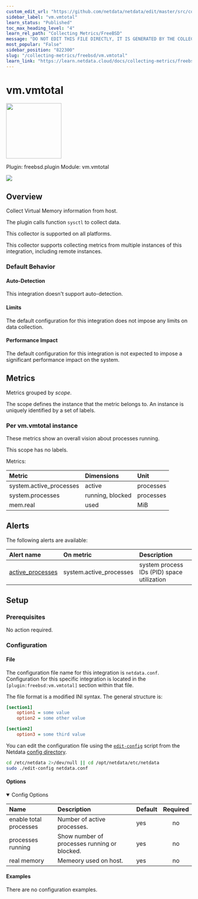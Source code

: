 ```yaml
---
custom_edit_url: "https://github.com/netdata/netdata/edit/master/src/collectors/freebsd.plugin/metadata.yaml"
sidebar_label: "vm.vmtotal"
learn_status: "Published"
toc_max_heading_level: "4"
learn_rel_path: "Collecting Metrics/FreeBSD"
message: "DO NOT EDIT THIS FILE DIRECTLY, IT IS GENERATED BY THE COLLECTOR'S metadata.yaml FILE"
most_popular: "False"
sidebar_position: "822300"
slug: "/collecting-metrics/freebsd/vm.vmtotal"
learn_link: "https://learn.netdata.cloud/docs/collecting-metrics/freebsd/vm.vmtotal"
---
```



# vm.vmtotal


<img src="https://netdata.cloud/img/memory.svg" width="150"/>


Plugin: freebsd.plugin
Module: vm.vmtotal

<img src="https://img.shields.io/badge/maintained%20by-Netdata-%2300ab44" />

## Overview

Collect Virtual Memory information from host.

The plugin calls function `sysctl` to collect data.

This collector is supported on all platforms.

This collector supports collecting metrics from multiple instances of this integration, including remote instances.


### Default Behavior

#### Auto-Detection

This integration doesn't support auto-detection.

#### Limits

The default configuration for this integration does not impose any limits on data collection.

#### Performance Impact

The default configuration for this integration is not expected to impose a significant performance impact on the system.


## Metrics

Metrics grouped by *scope*.

The scope defines the instance that the metric belongs to. An instance is uniquely identified by a set of labels.



### Per vm.vmtotal instance

These metrics show an overall vision about processes running.

This scope has no labels.

Metrics:

| Metric | Dimensions | Unit |
|:------|:----------|:----|
| system.active_processes | active | processes |
| system.processes | running, blocked | processes |
| mem.real | used | MiB |



## Alerts


The following alerts are available:

| Alert name  | On metric | Description |
|:------------|:----------|:------------|
| [ active_processes ](https://github.com/netdata/netdata/blob/master/src/health/health.d/processes.conf) | system.active_processes | system process IDs (PID) space utilization |


## Setup

### Prerequisites

No action required.

### Configuration

#### File

The configuration file name for this integration is `netdata.conf`.
Configuration for this specific integration is located in the `[plugin:freebsd:vm.vmtotal]` section within that file.

The file format is a modified INI syntax. The general structure is:

```ini
[section1]
    option1 = some value
    option2 = some other value

[section2]
    option3 = some third value
```
You can edit the configuration file using the [`edit-config`](/docs/netdata-agent/configuration#edit-a-configuration-file-using-edit-config) script from the
Netdata [config directory](/docs/netdata-agent/configuration#the-netdata-config-directory).

```bash
cd /etc/netdata 2>/dev/null || cd /opt/netdata/etc/netdata
sudo ./edit-config netdata.conf
```
#### Options



<details open>
<summary>Config Options</summary>

| Name | Description | Default | Required |
|:----|:-----------|:-------|:--------:|
| enable total processes | Number of active processes. | yes | no |
| processes running | Show number of processes running or blocked. | yes | no |
| real memory | Memeory used on host. | yes | no |

</details>

#### Examples
There are no configuration examples.


